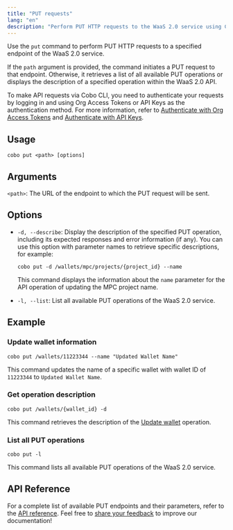 ```yaml
---
title: "PUT requests"
lang: "en"
description: "Perform PUT HTTP requests to the WaaS 2.0 service using Cobo CLI."
---
```


Use the `put` command to perform PUT HTTP requests to a specified endpoint of the WaaS 2.0 service. 

If the `path` argument is provided, the command initiates a PUT request to that endpoint. Otherwise, it retrieves a list of all available PUT operations or displays the description of a specified operation within the WaaS 2.0 API.

<Note>To make API requests via Cobo CLI, you need to authenticate your requests by logging in and using Org Access Tokens or API Keys as the authentication method. For more information, refer to [Authenticate with Org Access Tokens](/v2/developer-tools/cobo-cli/login-and-authentication#authenticate-with-org-access-tokens) and [Authenticate with API Keys](/v2/developer-tools/cobo-cli/login-and-authentication#authenticate-with-api-keys).</Note>

## Usage

```shell
cobo put <path> [options]
```

## Arguments
`<path>`: The URL of the endpoint to which the PUT request will be sent.

## Options

- `-d, --describe`: Display the description of the specified PUT operation, including its expected responses and error information (if any). You can use this option with parameter names to retrieve specific descriptions, for example:

    ```shell
    cobo put -d /wallets/mpc/projects/{project_id} --name
    ```

    This command displays the information about the `name` parameter for the API operation of updating the MPC project name.
- `-l, --list`: List all available PUT operations of the WaaS 2.0 service.

## Example

### Update wallet information

```shell
cobo put /wallets/11223344 --name "Updated Wallet Name"
```

This command updates the name of a specific wallet with wallet ID of `11223344` to `Updated Wallet Name`.

### Get operation description

```shell
cobo put /wallets/{wallet_id} -d
```

This command retrieves the description of the [Update wallet](/v2/api-references/wallets/update-wallet) operation.

### List all PUT operations

```shell
cobo put -l
```

This command lists all available PUT operations of the WaaS 2.0 service.

## API Reference

For a complete list of available PUT endpoints and their parameters, refer to the [API reference](/v2/api-references).
<Tip>Feel free to [share your feedback](https://forms.zohopublic.com/cobo/form/DocumentFeedbackForm/formperma/QvLOhxJv1_JMsJ-1dleZ8Itb_7rzN-LtgvsDdxosoVI) to improve our documentation!</Tip>